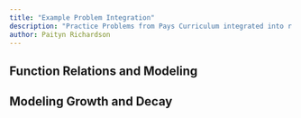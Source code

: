 ```yaml
---
title: "Example Problem Integration"
description: "Practice Problems from Pays Curriculum integrated into r use"
author: Paityn Richardson
---
```


## Function Relations and Modeling

## Modeling Growth and Decay
